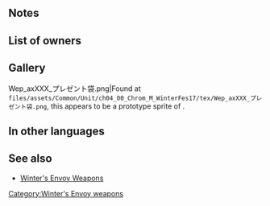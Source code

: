 {{Weapon Infobox
|tagid=SID_プレゼント袋
|weaponType=Axe
|weaponName=Sack o' Gifts
|might=10
|range=1
|effect=If foe initiates combat, grants Atk/Spd/Def/Res+2 during combat.
|cost=200
|exclusive=0
|statModifiers=0,10,0,0,0
|next=Sack o' Gifts+
|promotionRarity=5
|promotionTier=1
|required=Steel Axe
|properties=
}}
==Notes==
{{IfFoeInitiates}}
{{Combat boosts}}
==List of owners==
{{Skill Hero List}}
==Gallery==
<gallery>Wep_axXXX_プレゼント袋.png|Found at <code>files/assets/Common/Unit/ch04_00_Chrom_M_WinterFes17/tex/Wep_axXXX_プレゼント袋.png</code>, this appears to be a prototype sprite of {{PAGENAME}}.</gallery>
==In other languages==
{{OtherLanguages
|japanese=プレゼント袋
|german=Geschenksack
|spanishEU=Saco sorpresa
|spanishLA=Saco sorpresa
|french=Sac à cadeaux
|italian=Sacco di regali
|chineseTW=禮物袋
|portuguese=Saco surpresa
}}
==See also==
* [[Winter's Envoy Weapons]]
{{Weapons Navbox}}
[[Category:Winter's Envoy weapons]]
